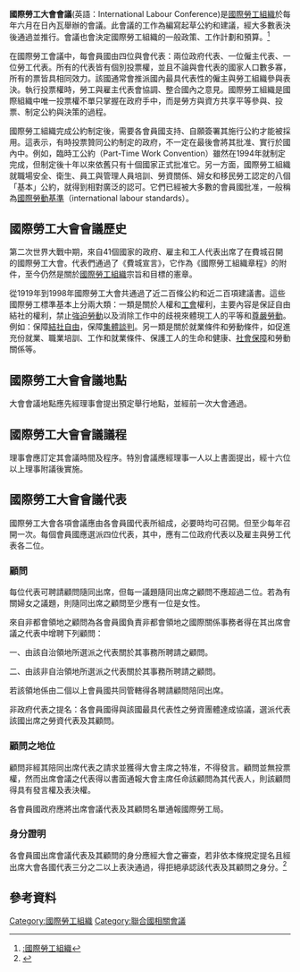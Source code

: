 {{citecheck|time=2015-06-22T23:56:13+00:00}}

'''國際勞工大會會議'''(英語：International Labour Conference)是[[國際勞工組織|國際勞工組織]]於每年六月在日內瓦舉辦的會議。此會議的工作為編寫起草公約和建議，經大多數表決後通過並推行。會議也會決定國際勞工組織的一般政策、工作計劃和預算。<ref>[[:國際勞工組織|:國際勞工組織]]</ref>

在國際勞工會議中，每會員國由四位與會代表：兩位政府代表、一位僱主代表、一位勞工代表。所有的代表皆有個別投票權，並且不論與會代表的國家人口數多寡，所有的票皆具相同效力。該國通常會推派國內最具代表性的僱主與勞工組織參與表決。執行投票權時，勞工與雇主代表會協調、整合國內之意見。國際勞工組織是國際組織中唯一投票權不單只掌握在政府手中，而是勞方與資方共享平等參與、投票、制定公約與決策的過程。

國際勞工組織完成公約制定後，需要各會員國支持、自願簽署其施行公約才能被採用。這表示，有時投票贊同公約制定的政府，不一定在最後會將其批准、實行於國內中。例如，臨時工公約（Part-Time Work Convention）雖然在1994年就制定完成，但制定後十年以來依舊只有十個國家正式批准它。另一方面，國際勞工組織就職場安全、衛生、員工與管理人員培訓、勞資關係、婦女和移民勞工認定的八個「基本」公約，就得到相對廣泛的認可。它們已經被大多數的會員國批准，一般稱為[[國際勞動基準|國際勞動基準]]（international labour standards）。

==國際勞工大會會議歷史==
第二次世界大戰中期，來自41個國家的政府、雇主和工人代表出席了在費城召開的國際勞工大會。代表們通過了《費城宣言》，它作為《國際勞工組織章程》的附件，至今仍然是關於[[國際勞工組織|國際勞工組織]]宗旨和目標的憲章。

從1919年到1998年國際勞工大會共通過了近二百條公約和近二百項建議書。這些國際勞工標準基本上分兩大類：一類是關於人權和[[工會|工會]]權利，主要內容是保証自由結社的權利，禁止[[強迫勞動|強迫勞動]]以及消除工作中的歧視來體現工人的平等和[[尊嚴勞動|尊嚴勞動]]。例如：保障[[結社自由|結社自由]]，保障[[集體談判|集體談判]]。另一類是關於就業條件和勞動條件，如促進充份就業、職業培訓、工作和就業條件、保護工人的生命和健康、[[社會保障|社會保障]]和勞動關係等。

==國際勞工大會會議地點==
大會會議地點應先經理事會提出預定舉行地點，並經前一次大會通過。

==國際勞工大會會議議程==
理事會應訂定其會議時間及程序。特別會議應經理事一人以上書面提出，經十六位以上理事附議後實施。

==國際勞工大會會議代表==
國際勞工大會各項會議應由各會員國代表所組成，必要時均可召開。但至少每年召開一次。每個會員國應選派四位代表，其中，應有二位政府代表以及雇主與勞工代表各二位。

===顧問===
每位代表可聘請顧問隨同出席，但每一議題隨同出席之顧問不應超過二位。若為有關婦女之議題，則隨同出席之顧問至少應有一位是女性。

來自非都會領地之顧問為各會員國負責非都會領地之國際關係事務者得在其出席會議之代表中增聘下列顧問：

一、由該自治領地所選派之代表關於其事務所聘請之顧問。

二、由該非自治領地所選派之代表關於其事務所聘請之顧問。

若該領地係由二個以上會員國共同管轄得各聘請顧問陪同出席。

非政府代表之提名：各會員國得與該國最具代表性之勞資團體達成協議，選派代表該國出席之勞資代表及其顧問。

===顧問之地位===

顧問非經其陪同出席代表之請求並獲得大會主席之特准，不得發言。顧問並無投票權，然而出席會議之代表得以書面通報大會主席任命該顧問為其代表人，則該顧問得具有發言權及表決權。

各會員國政府應將出席會議代表及其顧問名單通報國際勞工局。

===身分證明===

各會員國出席會議代表及其顧問的身分應經大會之審查，若非依本條規定提名且經出席大會各國代表三分之二以上表決通過，得拒絕承認該代表及其顧問之身分。<ref>{{Cite web |url=http://www.mol.gov.tw/upload/cht/attachment/8353575bfe0fbbe68aa941f45338bee5.doc |title=國際勞工公約 |accessdate=2015-06-21 |archive-date=2015-06-21 |archive-url=https://web.archive.org/web/20150621170436/http://www.mol.gov.tw/upload/cht/attachment/8353575bfe0fbbe68aa941f45338bee5.doc |dead-url=no }}</ref>

==參考資料==
{{reflist}}

[[Category:國際勞工組織|Category:國際勞工組織]]
[[Category:聯合國相關會議|Category:聯合國相關會議]]
